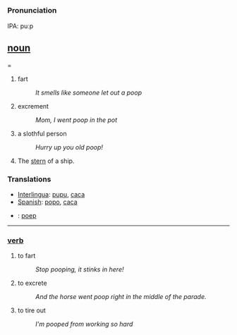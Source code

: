 =={{en}}==
===Pronunciation===
IPA: puːp

== [[noun]] ===
# fart
#:''It smells like someone let out a poop''
# excrement
#:''Mom, I went poop in the pot''
# a slothful person
#:''Hurry up you old poop!'' 
# The [[stern]] of a ship.

=== Translations ===
*[[Interlingua]]: [[pupu]], [[caca]]
*[[Spanish]]: [[popo]], [[caca]]
*{{nl}}: [[poep]]

----

=== [[verb]] ===
# to fart
#:''Stop pooping, it stinks in here!''
# to excrete
#:''And the horse went poop right in the middle of the parade.''
# to tire out
#:''I'm pooped from working so hard''